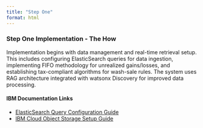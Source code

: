 ```yaml
---
title: "Step One"
format: html
---
```


### Step One Implementation - The How

Implementation begins with data management and real-time retrieval setup. This includes configuring ElasticSearch queries for data ingestion, implementing FIFO methodology for unrealized gains/losses, and establishing tax-compliant algorithms for wash-sale rules. The system uses RAG architecture integrated with watsonx Discovery for improved data processing.

#### **IBM Documentation Links**
- [ElasticSearch Query Configuration Guide](https://cloud.ibm.com/docs/databases-for-elasticsearch){target="_blank"}
- [IBM Cloud Object Storage Setup Guide](https://cloud.ibm.com/docs/cloud-object-storage?topic=cloud-object-storage-getting-started-cloud-object-storage){target="_blank"}

